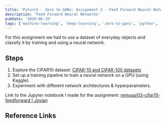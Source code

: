 ```yaml
---
title: 'Pytorch - Zero to GANs: Assignment 3 - Feed Forward Neural Networks'
description: 'Feed Forward Neural Networks'
pubDate: '2020-06-10'
tags: ['machine-learning', 'deep-learning', 'zero-to-gans', 'python', 'pytorch']
---
```


For this assignment we had to use a dataset of everyday objects and classify it by training and
using a neural network.

## Steps

1. Explore the CIFAR10 dataset:
   [CIFAR-10 and CIFAR-100 datasets](https://www.cs.toronto.edu/~kriz/cifar.html)
2. Set up a training pipeline to train a neural network on a GPU (using Kaggle).
3. Experiment with different network architectures & hyperparameters.

Link to the Jupyter notebook I made for the assignment:
[remusa/03-cifar10-feedforward | Jovian](https://jovian.ml/remusa/03-cifar10-feedforward)

## Reference Links
